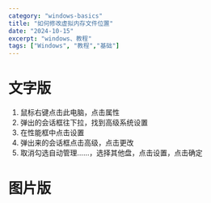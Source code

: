 ```yaml
---
category: "windows-basics"
title: "如何修改虚拟内存文件位置"
date: "2024-10-15"
excerpt: "windows、教程"
tags: ["Windows", "教程","基础"]
---
```


# 文字版

1. 鼠标右键点击此电脑，点击属性
2. 弹出的会话框往下拉，找到高级系统设置
3. 在性能框中点击设置
4. 弹出来的会话框点击高级，点击更改
5. 取消勾选自动管理……，选择其他盘，点击设置，点击确定

# 图片版

<CenteredImage width="100%" src="/src/content/WINDOWS_USE_Sub/如何修改虚拟内存文件位置/Untitled.png" />
<CenteredImage width="110%" src="/src/content/WINDOWS_USE_Sub/如何修改虚拟内存文件位置/Untitled%201.png" />
<div className="columns-2 gap-4">
  <div className="flex justify-center items-center">
    <CenteredImage width="100%" src="/src/content/WINDOWS_USE_Sub/如何修改虚拟内存文件位置/Untitled%202.png" />
  </div>
  <div className="flex justify-center items-center">
    <CenteredImage width="100%" src="/src/content/WINDOWS_USE_Sub/如何修改虚拟内存文件位置/Untitled%203.png" />
  </div>
</div>